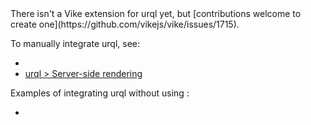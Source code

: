 
<CommunityNote url="https://formidable.com/open-source/urql" />

<Contribution>
There isn't a <Link href="/extensions">Vike extension</Link> for urql yet, but [contributions welcome to create one](https://github.com/vikejs/vike/issues/1715).
</Contribution>

To manually integrate urql, see:
- <Link href="/integration#data-fetching" />
- [urql > Server-side rendering](https://formidable.com/open-source/urql/docs/advanced/server-side-rendering/)

Examples of integrating urql without using <UiFrameworkExtension name />:
 - <Example timestamp="2024.10" repo="brillout/vike-with-urql" />
